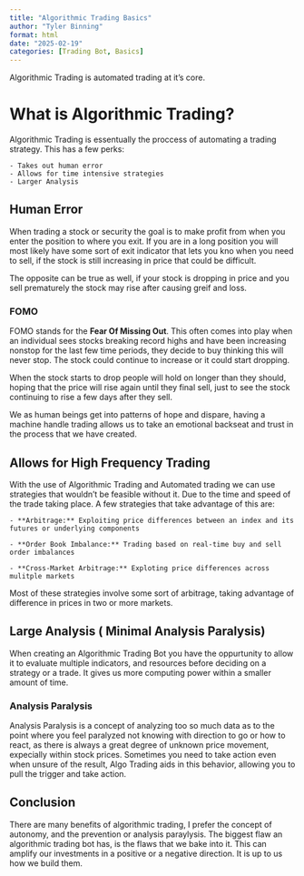 ```yaml
---
title: "Algorithmic Trading Basics"
author: "Tyler Binning"
format: html
date: "2025-02-19"
categories: [Trading Bot, Basics]
---
```


Algorithmic Trading is automated trading at it's core.

# What is Algorithmic Trading?

Algorithmic Trading is essentually the proccess of automating a trading strategy. 
This has a few perks:

    - Takes out human error
    - Allows for time intensive strategies
    - Larger Analysis

## Human Error

When trading a stock or security the goal is to make profit from when you enter the position to where you exit. If you are in a long position you will most likely have some sort of exit indicator that lets you kno when you need to sell, if the stock is still increasing in price that could be difficult.

The opposite can be true as well, if your stock is dropping in price and you sell prematurely the stock may rise after causing greif and loss.

### FOMO

FOMO stands for the **Fear Of Missing Out**. This often comes into play when an individual sees stocks breaking record highs and have been increasing nonstop for the last few time periods, they decide to buy thinking this will never stop. The stock could continue to increase or it could start dropping. 

When the stock starts to drop people will hold on longer than they should, hoping that the price will rise again until they final sell, just to see the stock continuing to rise a few days after they sell. 

We as human beings get into patterns of hope and dispare, having a machine handle trading allows us to take an emotional backseat and trust in the process that we have created.

## Allows for High Frequency Trading

With the use of Algorithmic Trading and Automated trading we can use strategies that wouldn't be feasible without it. Due to the time and speed of the trade taking place. A few strategies that take advantage of this are:

    - **Arbitrage:** Exploiting price differences between an index and its futures or underlying components

    - **Order Book Imbalance:** Trading based on real-time buy and sell order imbalances

    - **Cross-Market Arbitrage:** Exploting price differences across mulitple markets

Most of these strategies involve some sort of arbitrage, taking advantage of difference in prices in two or more markets.

## Large Analysis ( Minimal Analysis Paralysis)

When creating an Algorithmic Trading Bot you have the oppurtunity to allow it to evaluate multiple indicators, and resources before deciding on a strategy or a trade. It gives us more computing power within a smaller amount of time.

### Analysis Paralysis

Analysis Paralysis is a concept of analyzing too so much data as to the point where you feel paralyzed not knowing with direction to go or how to react, as there is always a great degree of unknown price movement, expecially within stock prices. Sometimes you need to take action even when unsure of the result, Algo Trading aids in this behavior, allowing you to pull the trigger and take action.

## Conclusion

There are many benefits of algorithmic trading, I prefer the concept of autonomy, and the prevention or analysis paraylysis. The biggest flaw an algorithmic trading bot has, is the flaws that we bake into it. This can amplify our investments in a positive or a negative direction. It is up to us how we build them.